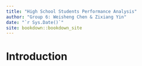 ```yaml
--- 
title: "High School Students Performance Analysis"
author: "Group 6: Weisheng Chen & Zixiang Yin"
date: "`r Sys.Date()`"
site: bookdown::bookdown_site
---
```


# Introduction


